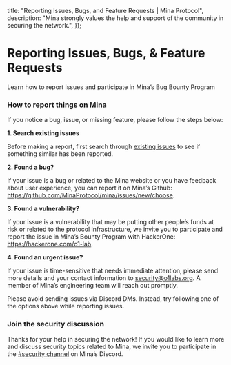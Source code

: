   title: "Reporting Issues, Bugs, and Feature Requests | Mina Protocol",
  description:
    "Mina strongly values the help and support of the community in securing the network.",
});

# Reporting Issues, Bugs, & Feature Requests 
Learn how to report issues and participate in Mina’s Bug Bounty Program


### How to report things on Mina

If you notice a bug, issue, or missing feature, please follow the steps below: 

**1. Search existing issues**

Before making a report, first search through [existing issues](https://github.com/MinaProtocol/mina/issues) to see if something similar has been reported.

**2. Found a bug?**

If your issue is a bug or related to the Mina website or you have feedback about user experience, you can report it on Mina’s Github: https://github.com/MinaProtocol/mina/issues/new/choose.

**3. Found a vulnerability?**

If your issue is a vulnerability that may be putting other people’s funds at risk or related to the protocol infrastructure, we invite you to participate and report the issue in Mina’s Bounty Program with HackerOne: https://hackerone.com/o1-lab.

**4. Found an urgent issue?**

If your issue is time-sensitive that needs immediate attention, please send more details and your contact information to security@o1labs.org. A member of Mina’s engineering team will reach out promptly.

<Alert kind="note">

Please avoid sending issues via Discord DMs. Instead, try following one of the options above while reporting issues.

</Alert>

### Join the security discussion

Thanks for your help in securing the network! If you would like to learn more and discuss security topics related to Mina, we invite you to participate in the [#security channel](https://discord.gg/T3raKufc) on Mina’s Discord.